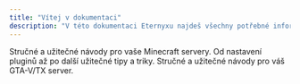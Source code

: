 ```yaml
---
title: "Vítej v dokumentaci"
description: "V této dokumentaci Eternyxu najdeš všechny potřebné informace a návody k hostingu, Minecraft serverům a GTA-V/TX."
---
```


<CardGroup cols={2}>
  <Card title="Minecraft návody" icon="cube" href="https://mintlify.com/docs/api-playground/openapi" cta="Zobraziť">
    Stručné a užitečné návody pro vaše Minecraft servery. Od nastavení pluginů až po další užitečné tipy a triky.
  </Card>
  <Card title="GTA-V/TX návody" icon="car" iconType="regular" href="https://mintlify.com/docs/content/components/accordions">
    Stručné a užitečné návody pro váš GTA-V/TX server.
  </Card>
</CardGroup>